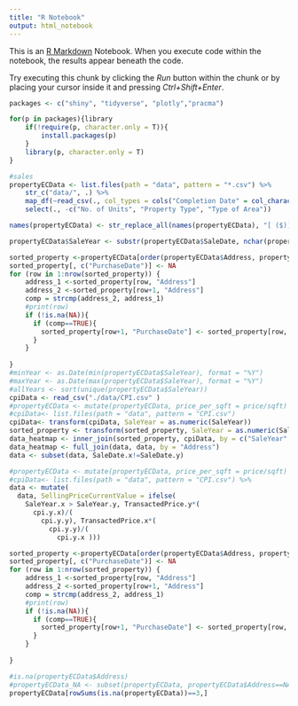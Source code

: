 ```yaml
---
title: "R Notebook"
output: html_notebook
---
```


This is an [R Markdown](http://rmarkdown.rstudio.com) Notebook. When you execute code within the notebook, the results appear beneath the code. 

Try executing this chunk by clicking the *Run* button within the chunk or by placing your cursor inside it and pressing *Ctrl+Shift+Enter*. 

```r
packages <- c("shiny", "tidyverse", "plotly","pracma")

for(p in packages){library
    if(!require(p, character.only = T)){
        install.packages(p)
    }
    library(p, character.only = T)
}
```



```r

#sales
propertyECData <- list.files(path = "data", pattern = "*.csv") %>%
    str_c("data/", .) %>%
    map_df(~read_csv(., col_types = cols("Completion Date" = col_character()))) %>%
    select(., -c("No. of Units", "Property Type", "Type of Area"))

names(propertyECData) <- str_replace_all(names(propertyECData), "[ ($)]*", "")

propertyECData$SaleYear <- substr(propertyECData$SaleDate, nchar(propertyECData$SaleDate)-3, nchar(propertyECData$SaleDate))

sorted_property <-propertyECData[order(propertyECData$Address, propertyECData$SaleDate),]
sorted_property[, c("PurchaseDate")] <- NA
for (row in 1:nrow(sorted_property)) {
    address_1 <-sorted_property[row, "Address"]
    address_2 <-sorted_property[row+1, "Address"]
    comp = strcmp(address_2, address_1)
    #print(row)
    if (!is.na(NA)){
      if (comp==TRUE){
        sorted_property[row+1, "PurchaseDate"] <- sorted_property[row, "SaleYear"]
      }
    }
    
}
#minYear <- as.Date(min(propertyECData$SaleYear), format = "%Y")
#maxYear <- as.Date(max(propertyECData$SaleYear), format = "%Y")
#allYears <- sort(unique(propertyECData$SaleYear))
cpiData <- read_csv("./data/CPI.csv" )
#propertyECData <- mutate(propertyECData, price_per_sqft = price/sqft)
#cpiData<- list.files(path = "data", pattern = "CPI.csv") 
cpiData<- transform(cpiData, SaleYear = as.numeric(SaleYear))
sorted_property <- transform(sorted_property, SaleYear = as.numeric(SaleYear))
data_heatmap <- inner_join(sorted_property, cpiData, by = c("SaleYear" = "b"))
data_heatmap <- full_join(data, data, by = "Address")
data <- subset(data, SaleDate.x!=SaleDate.y)
```


```r
#propertyECData <- mutate(propertyECData, price_per_sqft = price/sqft)
#cpiData<- list.files(path = "data", pattern = "CPI.csv") %>%
data <- mutate(
  data, SellingPriceCurrentValue = ifelse(
    SaleYear.x > SaleYear.y, TransactedPrice.y*(
      cpi.y.x)/(
        cpi.y.y), TransactedPrice.x*(
          cpi.y.y)/(
            cpi.y.x )))


```
```r
sorted_property <-propertyECData[order(propertyECData$Address, propertyECData$SaleDate),]
sorted_property[, c("PurchaseDate")] <- NA
for (row in 1:nrow(sorted_property)) {
    address_1 <-sorted_property[row, "Address"]
    address_2 <-sorted_property[row+1, "Address"]
    comp = strcmp(address_2, address_1)
    #print(row)
    if (!is.na(NA)){
      if (comp==TRUE){
        sorted_property[row+1, "PurchaseDate"] <- sorted_property[row, "SaleYear"]
      }
    }
    
}


```

```r
#is.na(propertyECData$Address)
#propertyECData_NA <- subset(propertyECData, propertyECData$Address==NA)
propertyECData[rowSums(is.na(propertyECData))==3,]

```

